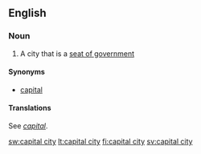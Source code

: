 ==English==

===Noun===
{{en-noun|sg=[[capital]] [[city]]|pl=capital cities}}

# A city that is a [[seat of government]]

====Synonyms====
* [[capital]]

====Translations====
See ''[[capital#Translations|capital]]''.

[[sw:capital city]]
[[lt:capital city]]
[[fi:capital city]]
[[sv:capital city]]